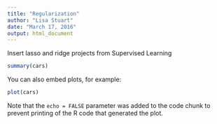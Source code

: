 ```yaml
---
title: "Regularization"
author: "Lisa Stuart"
date: "March 17, 2016"
output: html_document
---
```


Insert lasso and ridge projects from Supervised Learning

```r
summary(cars)
```

You can also embed plots, for example:

```r
plot(cars)
```

Note that the `echo = FALSE` parameter was added to the code chunk to prevent printing of the R code that generated the plot.
